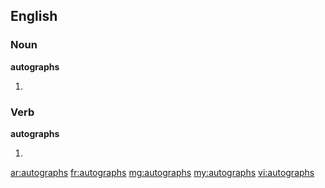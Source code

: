 ==English==

===Noun===
'''autographs'''

# {{plural of|autograph}}

===Verb===
'''autographs'''

# {{third-person singular of|autograph}}

[[ar:autographs]]
[[fr:autographs]]
[[mg:autographs]]
[[my:autographs]]
[[vi:autographs]]
